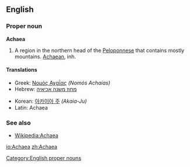 ==English==

===Proper noun===
'''Achaea'''

# A region in the northern head of the [[Peloponnese]] that contains mostly mountains.  [[Achaean]], inh.

====Translations====
{{trans-top|a region in the northern head of the Peloponnese}}
*Greek: [[Νομός Αχαΐας]] ''(Nomós Achaías)''
*Hebrew: [[מחוז משנה אכיאיה]]
{{trans-mid}}
*Korean: [[아카이아 주]] ''(Akaia-Ju)''
*Latin: Achaea
{{trans-bottom}}

===See also===

* [[w:Achaea|Wikipedia:Achaea]]

[[Category:English proper nouns]]

[[io:Achaea]]
[[zh:Achaea]]